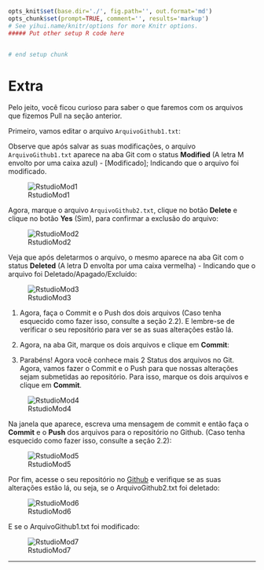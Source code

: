 ```r
opts_knit$set(base.dir='./', fig.path='', out.format='md')
opts_chunk$set(prompt=TRUE, comment='', results='markup')
# See yihui.name/knitr/options for more Knitr options.
##### Put other setup R code here


# end setup chunk
```
# Extra

Pelo jeito, você ficou curioso para saber o que faremos com os arquivos que fizemos Pull na seção anterior.

Primeiro, vamos editar o arquivo ``ArquivoGithub1.txt``:

Observe que após salvar as suas modificações, o arquivo ``ArquivoGithub1.txt`` aparece na aba Git com o status **Modified** (A letra M envolto por uma caixa azul) - [Modificado]; Indicando que o arquivo foi modificado.

![RstudioMod1](figuras/FiguraZ_Status_Parte2b.png)

Agora, marque o arquivo ``ArquivoGithub2.txt``, clique no botão **Delete** e clique no botão **Yes** (Sim), para confirmar a exclusão do arquivo:

![RstudioMod2](figuras/FiguraZ_Status_Parte4b.png)

Veja que após deletarmos o arquivo, o mesmo aparece na aba Git com o status **Deleted** (A letra D envolta por uma caixa vermelha) - Indicando que o arquivo foi Deletado/Apagado/Excluído:

![RstudioMod3](figuras/FiguraZ_Status_Parte5b.png)

1) Agora, faça o Commit e o Push dos dois arquivos (Caso tenha esquecido como fazer isso, consulte a seção 2.2). E lembre-se de verificar o seu repositório para ver se as suas alterações estão lá.

2) Agora, na aba Git, marque os dois arquivos e clique em **Commit**:

3) Parabéns! Agora você conhece mais 2 Status dos arquivos no Git. Agora, vamos fazer o Commit e o Push para que nossas alterações sejam submetidas ao repositório. Para isso, marque os dois arquivos e clique em **Commit**.

![RstudioMod4](figuras/FiguraZ_Status_Parte6b.png)

Na janela que aparece, escreva uma mensagem de commit e então faça o **Commit** e o **Push** dos arquivos para o repositório no Github.
(Caso tenha esquecido como fazer isso, consulte a seção 2.2):

![RstudioMod5](figuras/FiguraZ_Status_Parte8b.png)

Por fim, acesse o seu repositório no [Github](https://github.com/) e verifique se as suas alterações estão lá, ou seja, se o ArquivoGithub2.txt foi deletado:

![RstudioMod6](figuras/FiguraZ_Status_Parte16c.png)

E se o ArquivoGithub1.txt foi modificado:

![RstudioMod7](figuras/FiguraZ_Status_Parte17b.png)

***
